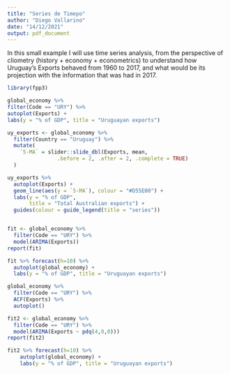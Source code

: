 ```yaml
---
title: "Series de Timepo"
author: "Diego Vallarino"
date: "14/12/2021"
output: pdf_document
---
```


In this small example I will use time series analysis, from the perspective of cliometry (history + economy + econometrics) to understand how Uruguay's Exports behaved from 1960 to 2017, and what would be its projection with the information that was had in 2017.

```r
library(fpp3)

global_economy %>%
filter(Code == "URY") %>%
autoplot(Exports) +
labs(y = "% of GDP", title = "Uruguayan exports")

uy_exports <- global_economy %>%
  filter(Country == "Uruguay") %>%
  mutate(
    `5-MA` = slider::slide_dbl(Exports, mean,
                .before = 2, .after = 2, .complete = TRUE)
  )

uy_exports %>%
  autoplot(Exports) +
  geom_line(aes(y = `5-MA`), colour = "#D55E00") +
  labs(y = "% of GDP",
       title = "Total Australian exports") +
  guides(colour = guide_legend(title = "series"))


fit <- global_economy %>%
  filter(Code == "URY") %>%
  model(ARIMA(Exports))
report(fit)

fit %>% forecast(h=10) %>%
  autoplot(global_economy) +
  labs(y = "% of GDP", title = "Uruguayan exports")

global_economy %>%
  filter(Code == "URY") %>%
  ACF(Exports) %>%
  autoplot()

fit2 <- global_economy %>%
  filter(Code == "URY") %>%
  model(ARIMA(Exports ~ pdq(4,0,0)))
report(fit2)

fit2 %>% forecast(h=10) %>%
    autoplot(global_economy) +
    labs(y = "% of GDP", title = "Uruguayan exports")
```

